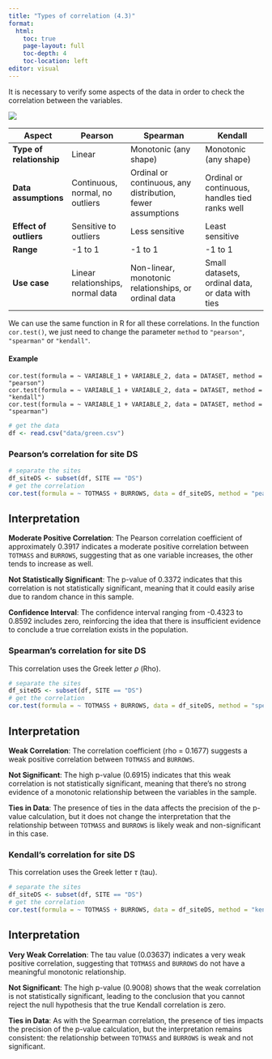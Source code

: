 ```yaml
---
title: "Types of correlation (4.3)"
format: 
  html:
    toc: true
    page-layout: full
    toc-depth: 4
    toc-location: left          
editor: visual
---
```


It is necessary to verify some aspects of the data in order to check the correlation between the variables.

![](data/0_jaBjgiUZuTEydu1D.webp){fig-align="center"}

| Aspect                   | **Pearson**                       | **Spearman**                                               | **Kendall**                                     |
|--------------------------|-----------------------------------|------------------------------------------------------------|-------------------------------------------------|
| **Type of relationship** | Linear                            | Monotonic (any shape)                                      | Monotonic (any shape)                           |
| **Data assumptions**     | Continuous, normal, no outliers   | Ordinal or continuous, any distribution, fewer assumptions | Ordinal or continuous, handles tied ranks well  |
| **Effect of outliers**   | Sensitive to outliers             | Less sensitive                                             | Least sensitive                                 |
| **Range**                | -1 to 1                           | -1 to 1                                                    | -1 to 1                                         |
| **Use case**             | Linear relationships, normal data | Non-linear, monotonic relationships, or ordinal data       | Small datasets, ordinal data, or data with ties |

We can use the same function in R for all these correlations. In the function `cor.test()`, we just need to change the parameter `method` to `"pearson"`, `"spearman"` or `"kendall"`.

#### Example

```         
cor.test(formula = ~ VARIABLE_1 + VARIABLE_2, data = DATASET, method = "pearson")
cor.test(formula = ~ VARIABLE_1 + VARIABLE_2, data = DATASET, method = "kendall")
cor.test(formula = ~ VARIABLE_1 + VARIABLE_2, data = DATASET, method = "spearman")
```

```r
# get the data
df <- read.csv("data/green.csv")
```

### Pearson's correlation for site DS

```r
# separate the sites
df_siteDS <- subset(df, SITE == "DS")
# get the correlation
cor.test(formula = ~ TOTMASS + BURROWS, data = df_siteDS, method = "pearson")
```

::: callout-note
## Interpretation

**Moderate Positive Correlation**: The Pearson correlation coefficient of approximately 0.3917 indicates a moderate positive correlation between `TOTMASS` and `BURROWS`, suggesting that as one variable increases, the other tends to increase as well.

**Not Statistically Significant**: The p-value of 0.3372 indicates that this correlation is not statistically significant, meaning that it could easily arise due to random chance in this sample.

**Confidence Interval**: The confidence interval ranging from -0.4323 to 0.8592 includes zero, reinforcing the idea that there is insufficient evidence to conclude a true correlation exists in the population.
:::

### Spearman's correlation for site DS

This correlation uses the Greek letter $\rho$ (Rho).

```r
# separate the sites
df_siteDS <- subset(df, SITE == "DS")
# get the correlation
cor.test(formula = ~ TOTMASS + BURROWS, data = df_siteDS, method = "spearman")
```

::: callout-note
## Interpretation

**Weak Correlation**: The correlation coefficient (rho = 0.1677) suggests a weak positive correlation between `TOTMASS` and `BURROWS`.

**Not Significant**: The high p-value (0.6915) indicates that this weak correlation is not statistically significant, meaning that there's no strong evidence of a monotonic relationship between the variables in the sample.

**Ties in Data**: The presence of ties in the data affects the precision of the p-value calculation, but it does not change the interpretation that the relationship between `TOTMASS` and `BURROWS` is likely weak and non-significant in this case.
:::

### Kendall's correlation for site DS

This correlation uses the Greek letter $\tau$ (tau).

```r
# separate the sites
df_siteDS <- subset(df, SITE == "DS")
# get the correlation
cor.test(formula = ~ TOTMASS + BURROWS, data = df_siteDS, method = "kendall")
```

::: callout-note
## Interpretation

**Very Weak Correlation**: The tau value (0.03637) indicates a very weak positive correlation, suggesting that `TOTMASS` and `BURROWS` do not have a meaningful monotonic relationship.

**Not Significant**: The high p-value (0.9008) shows that the weak correlation is not statistically significant, leading to the conclusion that you cannot reject the null hypothesis that the true Kendall correlation is zero.

**Ties in Data**: As with the Spearman correlation, the presence of ties impacts the precision of the p-value calculation, but the interpretation remains consistent: the relationship between `TOTMASS` and `BURROWS` is weak and not significant.
:::
